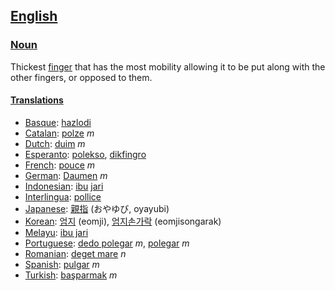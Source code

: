 ==[[English]]==

===[[Noun]]===

Thickest [[finger]] that has the most mobility allowing it to be put along with the other fingers, or opposed to them.

====[[Translation]]s====
*[[Basque]]: [[hazlodi]]
*[[Catalan]]: [[polze]] ''m''
*[[Dutch]]: [[duim]] ''m''
*[[Esperanto]]: [[polekso]], [[dikfingro]]
*[[French]]: [[pouce]] ''m''
*[[German]]: [[Daumen]] ''m''
*[[Indonesian]]: [[ibu]] [[jari]]
*[[Interlingua]]: [[pollice]]
*[[Japanese]]: [[親指]] (おやゆび, oyayubi)
*[[Korean]]: [[엄지]] (eomji), [[엄지손가락]] (eomjisongarak)
*[[ms:Main Page|Melayu]]: [[ms:ibu jari|ibu jari]]
*[[Portuguese]]: [[dedo polegar]] ''m'', [[polegar]] ''m''
*[[Romanian]]: [[deget mare]] ''n''
*[[Spanish]]: [[pulgar]] ''m''
*[[Turkish]]: [[başparmak]] ''m''